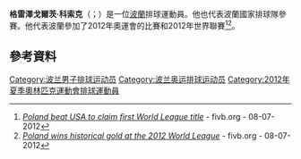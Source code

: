 '''格雷澤戈爾茨·科索克'''（{{lang-pl|Grzegorz Kosok}}；{{bd|1986年|3月2日}}）是一位[[波蘭|波蘭]]排球運動員。他也代表波蘭國家排球隊參賽。他代表波蘭參加了2012年奧運會的比賽和2012年世界聯賽<ref>[http://www.fivb.org/EN/Volleyball/Competitions/WorldLeague/2012/viewPressRelease.asp?No=35977&Language=en# ''Poland beat USA to claim first World League title''] {{Wayback|url=http://www.fivb.org/EN/Volleyball/Competitions/WorldLeague/2012/viewPressRelease.asp?No=35977&Language=en |date=20150630234614 }} - fivb.org - 08-07-2012</ref><ref>[http://www.fivb.org/EN/Volleyball/Competitions/WorldLeague/2012/viewPressRelease.asp?No=35974&Language=en# ''Poland wins historical gold at the 2012 World League''] {{Wayback|url=http://www.fivb.org/EN/Volleyball/Competitions/WorldLeague/2012/viewPressRelease.asp?No=35974&Language=en |date=20150924130459 }} - fivb.org - 08-07-2012</ref>。
==參考資料==
{{Reflist}}
{{DEFAULTSORT:Kosok, Grzegorz}}
[[Category:波兰男子排球运动员|Category:波兰男子排球运动员]]
[[Category:波兰奥运排球运动员|Category:波兰奥运排球运动员]]
[[Category:2012年夏季奧林匹克運動會排球運動員|Category:2012年夏季奧林匹克運動會排球運動員]]
